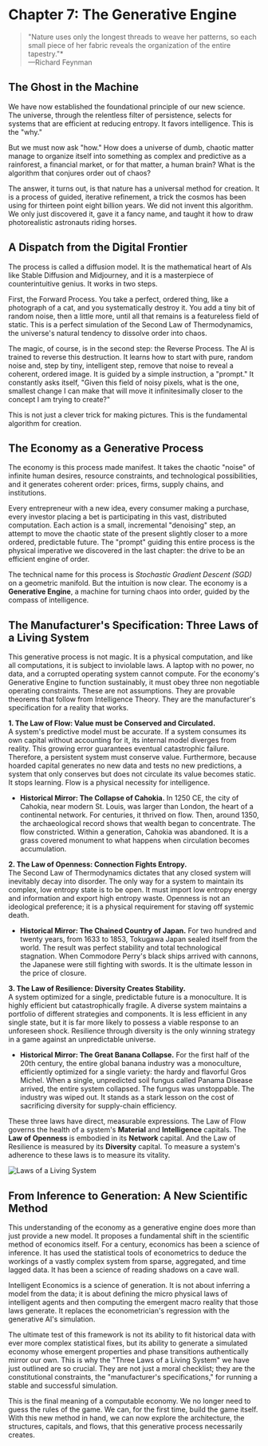 # Chapter 7: The Generative Engine

> "Nature uses only the longest threads to weave her patterns, so each small piece of her fabric reveals the organization of the entire tapestry."\*  
> —Richard Feynman

## The Ghost in the Machine

We have now established the foundational principle of our new science. The universe, through the relentless filter of persistence, selects for systems that are efficient at reducing entropy. It favors intelligence. This is the "why."

But we must now ask "how." How does a universe of dumb, chaotic matter manage to organize itself into something as complex and predictive as a rainforest, a financial market, or for that matter, a human brain? What is the algorithm that conjures order out of chaos?

The answer, it turns out, is that nature has a universal method for creation. It is a process of guided, iterative refinement, a trick the cosmos has been using for thirteen point eight billion years. We did not invent this algorithm. We only just discovered it, gave it a fancy name, and taught it how to draw photorealistic astronauts riding horses.

## A Dispatch from the Digital Frontier

The process is called a diffusion model. It is the mathematical heart of AIs like Stable Diffusion and Midjourney, and it is a masterpiece of counterintuitive genius. It works in two steps.

First, the Forward Process. You take a perfect, ordered thing, like a photograph of a cat, and you systematically destroy it. You add a tiny bit of random noise, then a little more, until all that remains is a featureless field of static. This is a perfect simulation of the Second Law of Thermodynamics, the universe's natural tendency to dissolve order into chaos.

The magic, of course, is in the second step: the Reverse Process. The AI is trained to reverse this destruction. It learns how to start with pure, random noise and, step by tiny, intelligent step, remove that noise to reveal a coherent, ordered image. It is guided by a simple instruction, a "prompt." It constantly asks itself, "Given this field of noisy pixels, what is the one, smallest change I can make that will move it infinitesimally closer to the concept I am trying to create?"

This is not just a clever trick for making pictures. This is the fundamental algorithm for creation.

## The Economy as a Generative Process

The economy is this process made manifest. It takes the chaotic "noise" of infinite human desires, resource constraints, and technological possibilities, and it generates coherent order: prices, firms, supply chains, and institutions.

Every entrepreneur with a new idea, every consumer making a purchase, every investor placing a bet is participating in this vast, distributed computation. Each action is a small, incremental "denoising" step, an attempt to move the chaotic state of the present slightly closer to a more ordered, predictable future. The "prompt" guiding this entire process is the physical imperative we discovered in the last chapter: the drive to be an efficient engine of order.

The technical name for this process is _Stochastic Gradient_ _Descent (SGD)_ on a geometric manifold. But the intuition is now clear. The economy is a **Generative Engine**, a machine for turning chaos into order, guided by the compass of intelligence.

## The Manufacturer's Specification: Three Laws of a Living System

This generative process is not magic. It is a physical computation, and like all computations, it is subject to inviolable laws. A laptop with no power, no data, and a corrupted operating system cannot compute. For the economy's Generative Engine to function sustainably, it must obey three non negotiable operating constraints. These are not assumptions. They are provable theorems that follow from Intelligence Theory. They are the manufacturer's specification for a reality that works.

**1\. The Law of Flow: Value must be Conserved and Circulated.**  
A system's predictive model must be accurate. If a system consumes its own capital without accounting for it, its internal model diverges from reality. This growing error guarantees eventual catastrophic failure. Therefore, a persistent system must conserve value. Furthermore, because hoarded capital generates no new data and tests no new predictions, a system that only conserves but does not circulate its value becomes static. It stops learning. Flow is a physical necessity for intelligence.

- **Historical Mirror: The Collapse of Cahokia.** In 1250 CE, the city of Cahokia, near modern St. Louis, was larger than London, the heart of a continental network. For centuries, it thrived on flow. Then, around 1350, the archaeological record shows that wealth began to concentrate. The flow constricted. Within a generation, Cahokia was abandoned. It is a grass covered monument to what happens when circulation becomes accumulation.

**2\. The Law of Openness: Connection Fights Entropy.**  
The Second Law of Thermodynamics dictates that any closed system will inevitably decay into disorder. The only way for a system to maintain its complex, low entropy state is to be open. It must import low entropy energy and information and export high entropy waste. Openness is not an ideological preference; it is a physical requirement for staving off systemic death.

- **Historical Mirror: The Chained Country of Japan.** For two hundred and twenty years, from 1633 to 1853, Tokugawa Japan sealed itself from the world. The result was perfect stability and total technological stagnation. When Commodore Perry's black ships arrived with cannons, the Japanese were still fighting with swords. It is the ultimate lesson in the price of closure.

**3\. The Law of Resilience: Diversity Creates Stability.**  
A system optimized for a single, predictable future is a monoculture. It is highly efficient but catastrophically fragile. A diverse system maintains a portfolio of different strategies and components. It is less efficient in any single state, but it is far more likely to possess a viable response to an unforeseen shock. Resilience through diversity is the only winning strategy in a game against an unpredictable universe.

- **Historical Mirror: The Great Banana Collapse.** For the first half of the 20th century, the entire global banana industry was a monoculture, efficiently optimized for a single variety: the hardy and flavorful Gros Michel. When a single, unpredicted soil fungus called Panama Disease arrived, the entire system collapsed. The fungus was unstoppable. The industry was wiped out. It stands as a stark lesson on the cost of sacrificing diversity for supply-chain efficiency.

These three laws have direct, measurable expressions. The Law of Flow governs the health of a system's **Material** and **Intelligence** capitals. The **Law of Openness** is embodied in its **Network** capital. And the Law of Resilience is measured by its **Diversity** capital. To measure a system's adherence to these laws is to measure its vitality.

![Laws of a Living System](/the-last-economy/chapter-7/laws-of-a-living-system-dark.png)

## From Inference to Generation: A New Scientific Method

This understanding of the economy as a generative engine does more than just provide a new model. It proposes a fundamental shift in the scientific method of economics itself. For a century, economics has been a science of inference. It has used the statistical tools of econometrics to deduce the workings of a vastly complex system from sparse, aggregated, and time lagged data. It has been a science of reading shadows on a cave wall.

Intelligent Economics is a science of generation. It is not about inferring a model from the data; it is about defining the micro physical laws of intelligent agents and then computing the emergent macro reality that those laws generate. It replaces the econometrician's regression with the generative AI's simulation.

The ultimate test of this framework is not its ability to fit historical data with ever more complex statistical fixes, but its ability to generate a simulated economy whose emergent properties and phase transitions authentically mirror our own. This is why the "Three Laws of a Living System" we have just outlined are so crucial. They are not just a moral checklist; they are the constitutional constraints, the "manufacturer's specifications," for running a stable and successful simulation.

This is the final meaning of a computable economy. We no longer need to guess the rules of the game. We can, for the first time, build the game itself. With this new method in hand, we can now explore the architecture, the structures, capitals, and flows, that this generative process necessarily creates.
